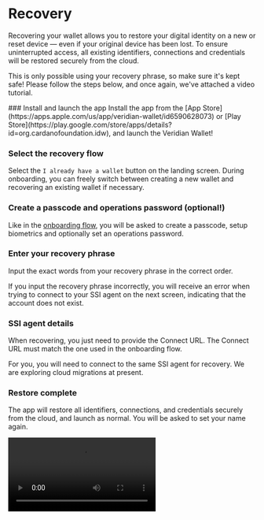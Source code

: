
# Recovery

Recovering your wallet allows you to restore your digital identity on a new or reset device — even if your original device has been lost.
To ensure uninterrupted access, all existing identifiers, connections and credentials will be restored securely from the cloud.

This is only possible using your recovery phrase, so make sure it's kept safe!
Please follow the steps below, and once again, we've attached a video tutorial.

<Steps>
### Install and launch the app
Install the app from the [App Store](https://apps.apple.com/us/app/veridian-wallet/id6590628073) or [Play Store](https://play.google.com/store/apps/details?id=org.cardanofoundation.idw), and launch the Veridian Wallet!

### Select the recovery flow
Select the `I already have a wallet` button on the landing screen.
During onboarding, you can freely switch between creating a new wallet and recovering an existing wallet if necessary.

### Create a passcode and operations password (optional!)
Like in the [onboarding flow](../onboarding), you will be asked to create a passcode, setup biometrics and optionally set an operations password.

### Enter your recovery phrase
Input the exact words from your recovery phrase in the correct order.

If you input the recovery phrase incorrectly, you will receive an error when trying to connect to your SSI agent on the next screen, indicating that the account does not exist.

### SSI agent details
When recovering, you just need to provide the Connect URL.
The Connect URL must match the one used in the onboarding flow.

<Callout type="warning">
  For you, you will need to connect to the same SSI agent for recovery.
  We are exploring cloud migrations at present.
</Callout>

### Restore complete

The app will restore all identifiers, connections, and credentials securely from the cloud, and launch as normal.
You will be asked to set your name again.

</Steps>

<video src="https://ucarecdn.com/2f64026b-4659-4125-b61a-83961f28eac2/" type="video/mp4" controls />

